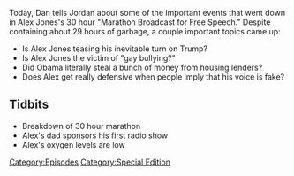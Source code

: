 {{DEFAULTSORT:
    #_EPISODE_0038:30 Hour Marathon Coverage
}}{{Episode
    | title           = 30 Hour Marathon Coverage
    | caption         = Listen to this episode on [https://knowledgefight.libsyn.com/knowledge-fight-30-hour-marathon-coverage Libsyn] [https://open.spotify.com/episode/3IBPekCVSPEIgEY6vTMNLX Spotify], Read the [[Transcript/38: 30 Hour Marathon Coverage|Unofficial Transcript]]
    | episodeNumber   = 38
    | length          = 03:26:18
    | airDate         = May 9, 2017
    | episodeType     = [[:Category:Special Edition|Special Edition]]
    | oocDrop         = Get the Paul Joseph Watson shirt, I think it's great for women
    | previousEpisode = [[37: May 1, 2017]]
    | nextEpisode     = [[39: Jack Posobiec...Ya Busted]]
}}

{{Stub}}

Today, Dan tells Jordan about some of the important events that went down in Alex Jones's 30 hour "Marathon Broadcast for Free Speech." Despite containing about 29 hours of garbage, a couple important topics came up:

*Is Alex Jones teasing his inevitable turn on Trump?
*Is Alex Jones the victim of "gay bullying?"
*Did Obama literally steal a bunch of money from housing lenders?
*Does Alex get really defensive when people imply that his voice is fake?

==Tidbits==

*Breakdown of 30 hour marathon
*Alex's dad sponsors his first radio show
*Alex's oxygen levels are low

[[Category:Episodes]]
[[Category:Special Edition]]
